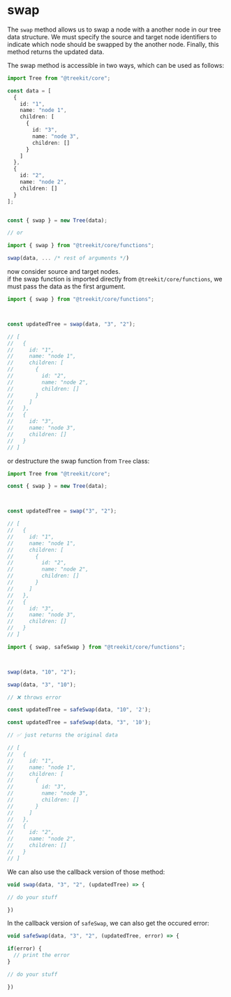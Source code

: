 
# swap

The <code className='code-inline'>swap</code> method allows us to swap a node with a another node in our tree data structure. We must specify the source and target node identifiers to indicate which node should be swapped by the another node. Finally, this method returns the updated data.

The swap method is accessible in two ways, which can be used as follows:

```ts
import Tree from "@treekit/core";

const data = [
  {
    id: "1",
    name: "node 1",
    children: [
      {
        id: "3",
        name: "node 3",
        children: []
      }
    ]
  },
  {
    id: "2",
    name: "node 2",
    children: []
  }
];


const { swap } = new Tree(data);

// or

import { swap } from "@treekit/core/functions";

swap(data, ... /* rest of arguments */)

```

now consider source and target nodes.<br />
if the swap function is imported directly from <code className="code-inline">@treekit/core/functions</code>, we must pass the data as the first argument.

```ts
import { swap } from "@treekit/core/functions";



const updatedTree = swap(data, "3", "2");

// [
//   {
//     id: "1",
//     name: "node 1",
//     children: [
//       {
//         id: "2",
//         name: "node 2",
//         children: []
//       }
//     ]
//   },
//   {
//     id: "3",
//     name: "node 3",
//     children: []
//   }
// ]
```
or destructure the swap function from <code className="code-inline">Tree</code> class:

```ts
import Tree from "@treekit/core";

const { swap } = new Tree(data);



const updatedTree = swap("3", "2");

// [
//   {
//     id: "1",
//     name: "node 1",
//     children: [
//       {
//         id: "2",
//         name: "node 2",
//         children: []
//       }
//     ]
//   },
//   {
//     id: "3",
//     name: "node 3",
//     children: []
//   }
// ]
```


<Alert message="If the specified source/target nodes is not found within the data or each node is the another node descendants, this method throws an error. To prevent our program from crashing,
                we can use the paired method called safeSwap. This method allows us to avoid any program errors. For example,
                if the node is not found within the data, this method simply returns the original data." type="warn" />


```ts
import { swap, safeSwap } from "@treekit/core/functions";



swap(data, "10", "2");

swap(data, "3", "10");

// ❌ throws error

const updatedTree = safeSwap(data, "10", '2');

const updatedTree = safeSwap(data, "3", '10');

// ✅ just returns the original data

// [
//   {
//     id: "1",
//     name: "node 1",
//     children: [
//       {
//         id: "3",
//         name: "node 3",
//         children: []
//       }
//     ]
//   },
//   {
//     id: "2",
//     name: "node 2",
//     children: []
//   }
// ]

```


We can also use the callback version of those method:

```ts
void swap(data, "3", "2", (updatedTree) => {

// do your stuff

})
```

In the callback version of <code className='code-inline'>safeSwap</code>, we can also get the occured error: 

```ts
void safeSwap(data, "3", "2", (updatedTree, error) => {

if(error) {
  // print the error
}

// do your stuff

})
```

